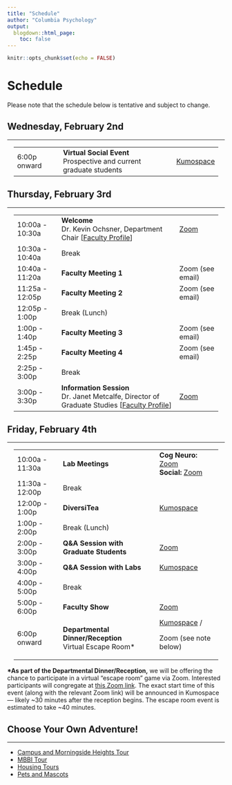 ```yaml
---
title: "Schedule"
author: "Columbia Psychology"
output:
  blogdown::html_page:
    toc: false
---
```


```r
knitr::opts_chunk$set(echo = FALSE)
```

# Schedule

Please note that the schedule below is tentative and subject to change.

## Wednesday, February 2nd

---

<div class="row" style="padding-left: 15px; padding-right: 15px;">
<table class="table table-striped">
<tr><td>6:00p onward</td><td><b>Virtual Social Event</b><br>Prospective and current graduate students</td><td>[Kumospace](https://www.kumospace.com/cupd2022){target="_blank"}</td></tr>
</table>
</div>

## Thursday, February 3rd

---

<div class="row" style="padding-left: 15px; padding-right: 15px;">
<table class="table table-striped">
<tr><td>10:00a - 10:30a</td><td><b>Welcome</b><br>Dr. Kevin Ochsner, Department Chair [<a href="https://psychology.columbia.edu/content/kevin-ochsner" target="_blank">Faculty Profile</a>]</td><td>[Zoom](https://columbiauniversity.zoom.us/j/93185084798?pwd=VkY5Tm1Fa0VSME1xUmMxSmp4TTNCUT09){target="_blank"}</td></tr>
<tr><td>10:30a - 10:40a</td><td>Break</td><td></td></tr>
<tr><td>10:40a - 11:20a</td><td><b>Faculty Meeting 1</b></td><td>Zoom (see email)</td></tr>
<tr><td>11:25a - 12:05p</td><td><b>Faculty Meeting 2</b></td><td>Zoom (see email)</td></tr>
<tr><td>12:05p - 1:00p</td><td>Break (Lunch)</td><td></td></tr>
<tr><td>1:00p - 1:40p</td><td><b>Faculty Meeting 3</b></td><td>Zoom (see email)</td></tr>
<tr><td>1:45p - 2:25p</td><td><b>Faculty Meeting 4</b></td><td>Zoom (see email)</td></tr>
<tr><td>2:25p - 3:00p</td><td>Break</td><td></td></tr>
<tr><td>3:00p - 3:30p</td><td><b>Information Session</b><br>Dr. Janet Metcalfe, Director of Graduate Studies [<a href="https://psychology.columbia.edu/content/janet-metcalfe" target="_blank">Faculty Profile</a>]</td><td>[Zoom](https://columbiauniversity.zoom.us/j/99069021324?pwd=WjFWZXBKNWQ5Rld0M3RQQVVtem16Zz09){target="_blank"}</td></tr>
</table>
</div>

## Friday, February 4th

---

<div class="row" style="padding-left: 15px; padding-right: 15px;">
<table class="table table-striped">
<tr><td>10:00a - 11:30a</td><td><b>Lab Meetings</b></td><td><b>Cog Neuro:</b> [Zoom](https://columbiauniversity.zoom.us/j/92534552631?pwd=czFUeDQxditZYzQrczVWVG91UlFzdz09){target="_blank"}<br><b>Social:</b> [Zoom](https://columbiauniversity.zoom.us/j/93339861890?pwd=My84dnNOeTczOUEwZ3hsSkNxVEpsZz09){target="_blank"}</td></tr>
<tr><td>11:30a - 12:00p</td><td>Break</td><td></td></tr>
<tr><td>12:00p - 1:00p</td><td><b>DiversiTea</b></td><td>[Kumospace](https://www.kumospace.com/cupd2022){target="_blank"}</td></tr>
<tr><td>1:00p - 2:00p</td><td>Break (Lunch)</td><td></td></tr>
<tr><td>2:00p - 3:00p</td><td><b>Q&A Session with Graduate Students</b></td><td>[Zoom](https://columbiauniversity.zoom.us/j/97481662355?pwd=NXRGc25MSGo4QmsyQmkrcTcreWlkdz09){target="_blank"}</td></tr>
<tr><td>3:00p - 4:00p</td><td><b>Q&A Session with Labs</b></td><td>[Kumospace](https://www.kumospace.com/cupd2022){target="_blank"}</td></tr>
<tr><td>4:00p - 5:00p</td><td>Break</td><td></td></tr>
<tr><td>5:00p - 6:00p</td><td><b>Faculty Show</b></td><td>[Zoom](https://columbiauniversity.zoom.us/j/99783988354?pwd=amRZMzkxU0ErNEJKT3gzMXB1bnlvUT09){target="_blank"}</td></tr>
<tr><td>6:00p onward</td><td><b>Departmental Dinner/Reception</b><br>Virtual Escape Room*</td><td>[Kumospace](https://www.kumospace.com/cupd2022){target="_blank"} /<p> Zoom (see note below)</td></tr>
</table>
</div>
<div class="row">
<div class="col-md-2"></div>
<div class="col-md-10">
<b>*As part of the Departmental Dinner/Reception,</b> we will be offering the chance to participate in a virtual "escape room" game via Zoom. Interested participants will congregate at [this Zoom link](https://columbiauniversity.zoom.us/j/98105172517?pwd=Y2VpL3RMS2g2Q05mQ0pFT0FhbWFIdz09). The exact start time of this event (along with the relevant Zoom link) will be announced in Kumospace — likely ~30 minutes after the reception begins. The escape room event is estimated to take ~40 minutes. 
</div>
</div>

## Choose Your Own Adventure!

---

- [Campus and Morningside Heights Tour](/tour#campus-and-morningside-heights)
- [MBBI Tour](/tour#mbbi)
- [Housing Tours](/tour#housing)
- [Pets and Mascots](/pets)